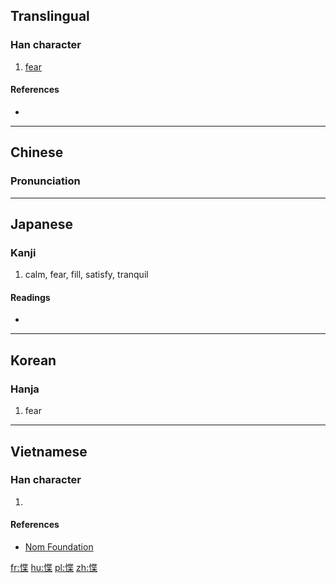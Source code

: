 ==Translingual==

===Han character===
{{Han char|rn=61|rad=心|as=09|sn=12|four=94094|canj=PPTD|ids=⿰忄枼}}

# [[fear]]

====References====
* {{Han ref|kx=0392.290|dkj=10861|dj=0728.130|hdz=42326.040|uh=60F5|ud=24821|bh=D944|bd=55620}}

----

==Chinese==
{{zh-forms}}

===Pronunciation===
{{zh-pron
|m=dié
|c=dip6
|mc=y
|oc=y
|cat=
}}

----

==Japanese==

===Kanji===
{{ja-kanji|grade=|rs=心09}}

# calm, fear, fill, satisfy, tranquil

====Readings====
* {{ja-readings|on=[[ちょう]] (chō), [[じょう]] (jō), [[きょう]] (kyō)|kun=[[やすらか]] (yasuraka)}}

----

==Korean==

===Hanja===
{{ko-hanja|hangeul=접|rv=jeop|mr=chŏp|y=cep}}

# fear

----

==Vietnamese==

===Han character===
{{vi-readings|rs=心09| hanviet = đẹp}}

# {{defn|lang=vi|sort=心09}}

====References====
*[http://nomfoundation.org/common/nom_details.php?codepoint=60f5 Nom Foundation]

[[fr:惵]]
[[hu:惵]]
[[pl:惵]]
[[zh:惵]]